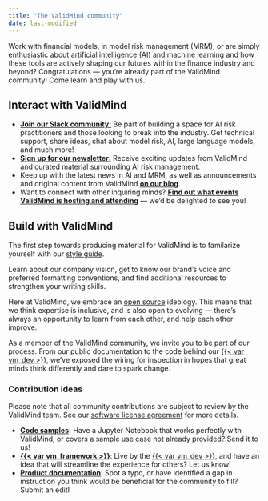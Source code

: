 ```yaml
---
title: "The ValidMind community"
date: last-modified
---
```


Work with financial models, in model risk management (MRM), or are simply enthusiastic about artificial intelligence (AI) and machine learning and how these tools are actively shaping our futures within the finance industry and beyond? Congratulations — you're already part of the ValidMind community! Come learn and play with us. 

## Interact with ValidMind
- **[Join our Slack community:](https://docs.validmind.ai/guide/join-community.html)** Be part of building a space for AI risk practitioners and those looking to break into the industry. Get technical support, share ideas, chat about model risk, AI, large language models, and much more!
- **[Sign up for our newsletter:](https://validmind.com/community/)** Receive exciting updates from ValidMind and curated material surrounding AI risk management. 
- Keep up with the latest news in AI and MRM, as well as announcements and original content from ValidMind **[on our blog](https://validmind.com/blog/)**. 
- Want to connect with other inquiring minds? **[Find out what events ValidMind is hosting and attending](https://validmind.com/events/)** — we'd be delighted to see you! 

## Build with ValidMind

::: {.callout-tip title="ValidMind style guide" appearance="minimal"}
The first step towards producing material for ValidMind is to familarize yourself with our [style guide](style-guide.qmd). 

Learn about our company vision, get to know our brand's voice and preferred formatting conventions, and find additional resources to strengthen your writing skills. 
:::

Here at ValidMind, we embrace an [open source](https://en.wikipedia.org/wiki/Open_source) ideology. This means that we think expertise is inclusive, and is also open to evolving — there's always an opportunity to learn from each other, and help each other improve. 

As a member of the ValidMind community, we invite you to be part of our process. From our public documentation to the code behind our [{{< var vm_dev >}}](../guide/get-started-developer-framework.qmd), we've exposed the wiring for inspection in hopes that great minds think differently and dare to spark change. 

### Contribution ideas
Please note that all community contributions are subject to review by the ValidMind team. See our [software license agreement](license-agreement.qmd) for more details. 

- **[Code samples](../guide/samples-jupyter-notebooks.html):** Have a Jupyter Notebook that works perfectly with ValidMind, or covers a sample use case not already provided? Send it to us!
- **[{{< var vm_framework >}}](https://github.com/validmind/developer-framework/)**: Live by the [{{< var vm_dev >}}](../guide/get-started-developer-framework.qmd), and have an idea that will streamline the experience for others? Let us know!
- **[Product documentation](https://github.com/validmind/documentation)**: Spot a typo, or have identified a gap in instruction you think would be beneficial for the community to fill? Submit an edit! 

